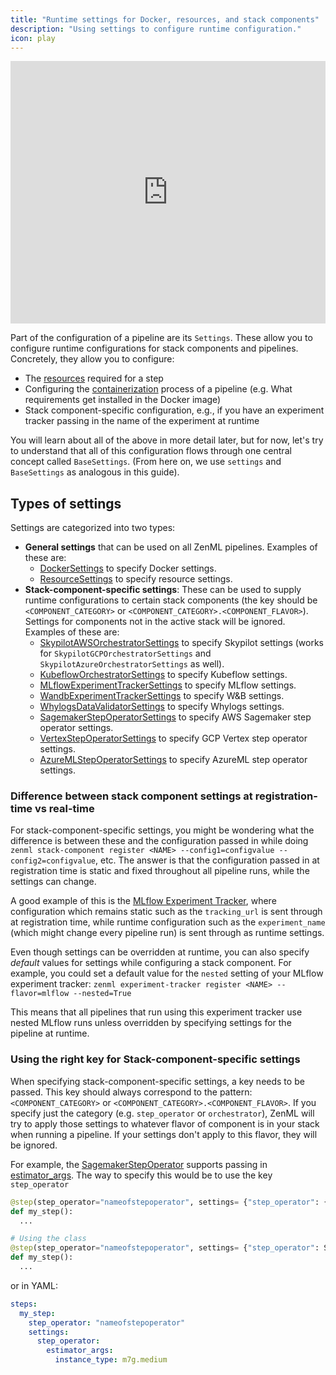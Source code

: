 ```yaml
---
title: "Runtime settings for Docker, resources, and stack components"
description: "Using settings to configure runtime configuration."
icon: play
---
```


<Frame caption="Stack Component Config vs Settings in ZenML">
  <iframe width="100%" height="420" src="https://www.youtube.com/embed/AdwW6DlCWFE?si=A2Fo_56EcsmZ9SqM" title="YouTube video player" frameborder="0" allow="accelerometer; autoplay; clipboard-write; encrypted-media; gyroscope; picture-in-picture; web-share" referrerpolicy="strict-origin-when-cross-origin" allowfullscreen></iframe>
</Frame>

Part of the configuration of a pipeline are its `Settings`. These allow you to configure runtime configurations for stack components and pipelines. Concretely, they allow you to configure:

* The [resources](/latest/usage/resource-data-management/training-with-gpus#specify-resource-requirements-for-steps) required for a step
* Configuring the [containerization](/latest/usage/project-setup/customize-docker-builds) process of a pipeline (e.g. What requirements get installed in the Docker image)
* Stack component-specific configuration, e.g., if you have an experiment tracker passing in the name of the experiment at runtime

You will learn about all of the above in more detail later, but for now, let's try to understand that all of this configuration flows through one central concept called `BaseSettings`. (From here on, we use `settings` and `BaseSettings` as analogous in this guide).

## Types of settings

Settings are categorized into two types:

* **General settings** that can be used on all ZenML pipelines. Examples of these are:
   * [DockerSettings](/latest/usage/project-setup/customize-docker-builds) to specify Docker settings.
   * [ResourceSettings](/latest/usage/resource-data-management/training-with-gpus) to specify resource settings.
* **Stack-component-specific settings**: These can be used to supply runtime configurations to certain stack components (the key should be `<COMPONENT_CATEGORY>` or `<COMPONENT_CATEGORY>.<COMPONENT_FLAVOR>`). Settings for components not in the active stack will be ignored. Examples of these are:
   * [SkypilotAWSOrchestratorSettings](https://sdkdocs.zenml.io/latest/integration%5Fcode%5Fdocs/integrations-skypilot%5Faws/#zenml.integrations.skypilot%5Faws.flavors.skypilot%5Forchestrator%5Faws%5Fvm%5Fflavor.SkypilotAWSOrchestratorSettings) to specify Skypilot settings (works for `SkypilotGCPOrchestratorSettings` and `SkypilotAzureOrchestratorSettings` as well).
   * [KubeflowOrchestratorSettings](https://sdkdocs.zenml.io/latest/integration%5Fcode%5Fdocs/integrations-kubeflow/#zenml.integrations.kubeflow.flavors.kubeflow%5Forchestrator%5Fflavor.KubeflowOrchestratorSettings) to specify Kubeflow settings.
   * [MLflowExperimentTrackerSettings](https://sdkdocs.zenml.io/latest/integration%5Fcode%5Fdocs/integrations-mlflow/#zenml.integrations.mlflow.flavors.mlflow%5Fexperiment%5Ftracker%5Fflavor.MLFlowExperimentTrackerSettings) to specify MLflow settings.
   * [WandbExperimentTrackerSettings](https://sdkdocs.zenml.io/latest/integration%5Fcode%5Fdocs/integrations-wandb/#zenml.integrations.wandb.flavors.wandb%5Fexperiment%5Ftracker%5Fflavor.WandbExperimentTrackerSettings) to specify W&B settings.
   * [WhylogsDataValidatorSettings](https://sdkdocs.zenml.io/latest/integration%5Fcode%5Fdocs/integrations-whylogs/#zenml.integrations.whylogs.flavors.whylogs%5Fdata%5Fvalidator%5Fflavor.WhylogsDataValidatorSettings) to specify Whylogs settings.
   * [SagemakerStepOperatorSettings](https://sdkdocs.zenml.io/latest/integration%5Fcode%5Fdocs/integrations-aws/#zenml.integrations.aws.flavors.sagemaker%5Fstep%5Foperator%5Fflavor.SagemakerStepOperatorSettings) to specify AWS Sagemaker step operator settings.
   * [VertexStepOperatorSettings](https://sdkdocs.zenml.io/latest/integration%5Fcode%5Fdocs/integrations-gcp/#zenml.integrations.gcp.flavors.vertex%5Fstep%5Foperator%5Fflavor.VertexStepOperatorSettings) to specify GCP Vertex step operator settings.
   * [AzureMLStepOperatorSettings](https://sdkdocs.zenml.io/latest/integration%5Fcode%5Fdocs/integrations-azure/#zenml.integrations.azure.flavors.azureml%5Fstep%5Foperator%5Fflavor.AzureMLStepOperatorSettings) to specify AzureML step operator settings.

### Difference between stack component settings at registration-time vs real-time

For stack-component-specific settings, you might be wondering what the difference is between these and the configuration passed in while doing `zenml stack-component register <NAME> --config1=configvalue --config2=configvalue`, etc. The answer is that the configuration passed in at registration time is static and fixed throughout all pipeline runs, while the settings can change.

A good example of this is the [MLflow Experiment Tracker](/latest/stack-components/experiment-trackers/mlflow), where configuration which remains static such as the `tracking_url` is sent through at registration time, while runtime configuration such as the `experiment_name` (which might change every pipeline run) is sent through as runtime settings.

Even though settings can be overridden at runtime, you can also specify _default_ values for settings while configuring a stack component. For example, you could set a default value for the `nested` setting of your MLflow experiment tracker: `zenml experiment-tracker register <NAME> --flavor=mlflow --nested=True`

This means that all pipelines that run using this experiment tracker use nested MLflow runs unless overridden by specifying settings for the pipeline at runtime.

### Using the right key for Stack-component-specific settings

When specifying stack-component-specific settings, a key needs to be passed. This key should always correspond to the pattern: `<COMPONENT_CATEGORY>` or `<COMPONENT_CATEGORY>.<COMPONENT_FLAVOR>`. If you specify just the category (e.g. `step_operator` or `orchestrator`), ZenML will try to apply those settings to whatever flavor of component is in your stack when running a pipeline. If your settings don't apply to this flavor, they will be ignored.

For example, the [SagemakerStepOperator](/latest/stack-components/step-operators/sagemaker) supports passing in [estimator\_args](https://sdkdocs.zenml.io/latest/integration%5Fcode%5Fdocs/integrations-aws/#zenml.integrations.aws.flavors.sagemaker%5Fstep%5Foperator%5Fflavor.SagemakerStepOperatorSettings). The way to specify this would be to use the key `step_operator`


```py
@step(step_operator="nameofstepoperator", settings= {"step_operator": {"estimator_args": {"instance_type": "m7g.medium"}}})
def my_step():
  ...

# Using the class
@step(step_operator="nameofstepoperator", settings= {"step_operator": SagemakerStepOperatorSettings(instance_type="m7g.medium")})
def my_step():
  ...
```

or in YAML:


```yaml
steps:
  my_step:
    step_operator: "nameofstepoperator"
    settings:
      step_operator:
        estimator_args:
          instance_type: m7g.medium
```
